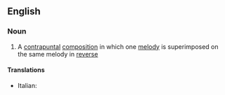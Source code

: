 ==English==

===Noun===
{{en-noun|head=[[crab]] [[canon]]}}

# {{context|music|lang=en}} A [[contrapuntal]] [[composition]] in which one [[melody]] is superimposed on the same melody in [[reverse]]

====Translations====
{{trans-top|crab canon}}
* Italian: {{t-|it|canone cancrizzante|m}}
{{trans-mid}}
{{trans-bottom}}